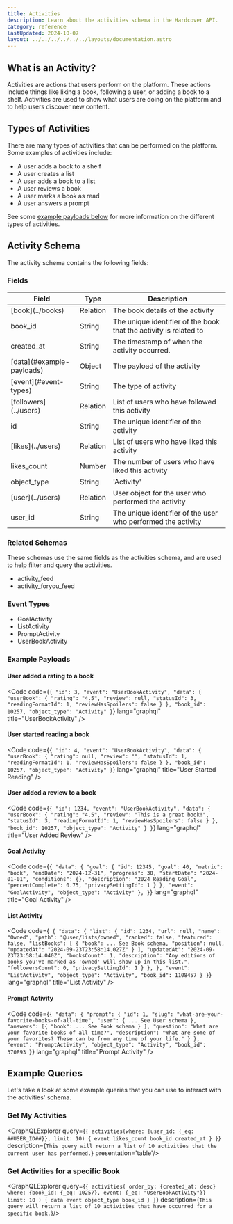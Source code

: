```yaml
---
title: Activities
description: Learn about the activities schema in the Hardcover API.
category: reference
lastUpdated: 2024-10-07
layout: ../../../../../../layouts/documentation.astro
---
```



## What is an Activity?

Activities are actions that users perform on the platform.
These actions include things like liking a book, following a user, or adding a book to a shelf.
Activities are used to show what users are doing on the platform and to help users discover new content.

## Types of Activities

There are many types of activities that can be performed on the platform.
Some examples of activities include:

- A user adds a book to a shelf
- A user creates a list
- A user adds a book to a list
- A user reviews a book
- A user marks a book as read
- A user answers a prompt

See some [example payloads below](#example-payloads) for more information on the different types of activities.

## Activity Schema

The activity schema contains the following fields:

### Fields

<table>
    <thead>
    <tr>
        <th>Field</th>
        <th>Type</th>
        <th>Description</th>
    </tr>
    </thead>
    <tbody>
    <tr>
        <td>[book](../books)</td>
        <td>Relation</td>
        <td>The book details of the activity</td>
    </tr>
    <tr>
        <td>book_id</td>
        <td>String</td>
        <td>The unique identifier of the book that the activity is related to</td>
    </tr>
    <tr>
        <td>created_at</td>
        <td>String</td>
        <td>The timestamp of when the activity occurred.</td>
    </tr>
    <tr>
        <td>[data](#example-payloads)</td>
        <td>Object</td>
        <td>The payload of the activity</td>
    </tr>
    <tr>
        <td>[event](#event-types)</td>
        <td>String</td>
        <td>The type of activity</td>
    </tr>
    <tr>
        <td>[followers](../users)</td>
        <td>Relation</td>
        <td>List of users who have followed this activity</td>
    </tr>
    <tr>
        <td>id</td>
        <td>String</td>
        <td>The unique identifier of the activity</td>
    </tr>
    <tr>
        <td>[likes](../users)</td>
        <td>Relation</td>
        <td>List of users who have liked this activity</td>
    </tr>
    <tr>
        <td>likes_count</td>
        <td>Number</td>
        <td>The number of users who have liked this activity</td>
    </tr>
    <tr>
        <td>object_type</td>
        <td>String</td>
        <td>'Activity'</td>
    </tr>
    <tr>
        <td>[user](../users)</td>
        <td>Relation</td>
        <td>User object for the user who performed the activity</td>
    </tr>
    <tr>
        <td>user_id</td>
        <td>String</td>
        <td>The unique identifier of the user who performed the activity</td>
    </tr>
    </tbody>
</table>

### Related Schemas
These schemas use the same fields as the activities schema, and are used to help filter and query the activities.

- activity_feed
- activity_foryou_feed

### Event Types
- GoalActivity
- ListActivity
- PromptActivity
- UserBookActivity

### Example Payloads

#### User added a rating to a book
<Code
    code={`
      {
        "id": 3,
        "event": "UserBookActivity",
        "data": {
          "userBook": {
            "rating": "4.5",
            "review": null,
            "statusId": 3,
            "readingFormatId": 1,
            "reviewHasSpoilers": false
          }
        },
        "book_id": 10257,
        "object_type": "Activity"
      }
`}
    lang="graphql"
    title="UserBookActivity"
/>

#### User started reading a book
<Code
    code={`
      {
        "id": 4,
        "event": "UserBookActivity",
        "data": {
          "userBook": {
            "rating": null,
            "review": "",
            "statusId": 1,
            "readingFormatId": 1,
            "reviewHasSpoilers": false
          }
        },
        "book_id": 10257,
        "object_type": "Activity"
      }
`}
    lang="graphql"
    title="User Started Reading"
/>

#### User added a review to a book
<Code
    code={`
    {
        "id": 1234,
        "event": "UserBookActivity",
        "data": {
          "userBook": {
            "rating": "4.5",
            "review": "This is a great book!",
            "statusId": 3,
            "readingFormatId": 1,
            "reviewHasSpoilers": false
          }
        },
        "book_id": 10257,
        "object_type": "Activity"
      }
    }
`}
    lang="graphql"
    title="User Added Review"
/>

#### Goal Activity
<Code
    code={`
    {
        "data": {
          "goal": {
            "id": 12345,
            "goal": 40,
            "metric": "book",
            "endDate": "2024-12-31",
            "progress": 30,
            "startDate": "2024-01-01",
            "conditions": {},
            "description": "2024 Reading Goal",
            "percentComplete": 0.75,
            "privacySettingId": 1
          }
        },
        "event": "GoalActivity",
        "object_type": "Activity"
     },
    }
`}
    lang="graphql"
    title="Goal Activity"
/>

#### List Activity
<Code
    code={`
      {
        "data": {
          "list": {
            "id": 1234,
            "url": null,
            "name": "Owned",
            "path": "@user/lists/owned",
            "ranked": false,
            "featured": false,
            "listBooks": [
              {
                "book": ... See Book schema,
                "position": null,
                "updatedAt": "2024-09-23T23:58:14.027Z"
              }
            ],
            "updatedAt": "2024-09-23T23:58:14.040Z",
            "booksCount": 1,
            "description": "Any editions of books you've marked as 'owned' will show up in this list.",
            "followersCount": 0,
            "privacySettingId": 1
          }
        },
      },
      "event": "ListActivity",
      "object_type": "Activity",
      "book_id": 1108457
    }
}`}
    lang="graphql"
    title="List Activity"
/>

#### Prompt Activity
<Code
    code={`
    {
        "data": {
          "prompt": {
            "id": 1,
            "slug": "what-are-your-favorite-books-of-all-time",
            "user": {
                ... See User schema
            },
            "answers": [{
                "book": ... See Book schema
              }
            ],
            "question": "What are your favorite books of all time?",
            "description": "What are some of your favorites? These can be from any time of your life."
          }
        },
        "event": "PromptActivity",
        "object_type": "Activity",
        "book_id": 370893
    }
`}
    lang="graphql"
    title="Prompt Activity"
/>

## Example Queries

Let's take a look at some example queries that you can use to interact with the activities' schema.

### Get My Activities
<GraphQLExplorer query={`
{
    activities(where: {user_id: {_eq: ##USER_ID##}}, limit: 10) {
        event
        likes_count
        book_id
        created_at
    }
}
`} description={`
    This query will return a list of 10 activities that the current user has performed.
`} presentation='table'/>

### Get Activities for a specific Book
<GraphQLExplorer query={`
{
      activities(
            order_by: {created_at: desc}
            where: {book_id: {_eq: 10257}, event: {_eq: "UserBookActivity"}}
            limit: 10
      ) {
            data
            event
            object_type
            book_id
      }
}
`} description={`
    This query will return a list of 10 activities that have occurred for a specific book.
`}/>
